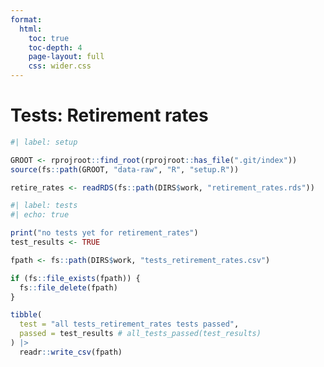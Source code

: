 ```yaml
---
format:
  html:
    toc: true
    toc-depth: 4
    page-layout: full
    css: wider.css
---    
```


# Tests: Retirement rates


```r
#| label: setup

GROOT <- rprojroot::find_root(rprojroot::has_file(".git/index"))
source(fs::path(GROOT, "data-raw", "R", "setup.R"))

```

```r

retire_rates <- readRDS(fs::path(DIRS$work, "retirement_rates.rds"))

```


```r
#| label: tests
#| echo: true

print("no tests yet for retirement_rates")
test_results <- TRUE

```


```r

fpath <- fs::path(DIRS$work, "tests_retirement_rates.csv")

if (fs::file_exists(fpath)) {
  fs::file_delete(fpath)
}

tibble(
  test = "all tests_retirement_rates tests passed",
  passed = test_results # all_tests_passed(test_results)
) |>
  readr::write_csv(fpath)

```
